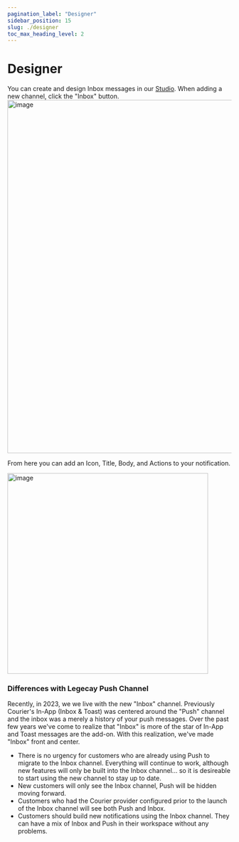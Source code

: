 ```yaml
---
pagination_label: "Designer"
sidebar_position: 15
slug: ./designer
toc_max_heading_level: 2
---
```


# Designer

You can create and design Inbox messages in our [Studio](https://app.courier.com).  When adding a new channel, click the "Inbox" button.
<img width="794" alt="image" src="https://user-images.githubusercontent.com/7017640/233490959-73e5e1fe-296a-4399-b71c-aa3a41df57f2.png">

From here you can add an Icon, Title, Body, and Actions to your notification.

<img width="451" alt="image" src="https://user-images.githubusercontent.com/7017640/233491047-3ecf2664-003e-4602-b680-1662fcc0305f.png">

### Differences with Legecay Push Channel

Recently, in 2023, we we live with the new "Inbox" channel.   Previously Courier's In-App (Inbox & Toast) was centered around the "Push" channel and the inbox was a merely a history of your push messages. Over the past few years we've come to realize that "Inbox" is more of the star of In-App and Toast messages are the add-on.  With this realization, we've made "Inbox" front and center. 

- There is no urgency for customers who are already using Push to migrate to the Inbox channel.  Everything will continue to work, although new features will only be built into the Inbox channel... so it is desireable to start using the new channel to stay up to date.
- New customers will only see the Inbox channel, Push will be hidden moving forward.
- Customers who had the Courier provider configured prior to the launch of the Inbox channel will see both Push and Inbox.
- Customers should build new notifications using the Inbox channel. They can have a mix of Inbox and Push in their workspace without any problems.

